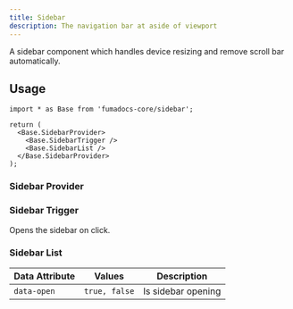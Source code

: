 ```yaml
---
title: Sidebar
description: The navigation bar at aside of viewport
---
```


A sidebar component which handles device resizing and remove scroll bar
automatically.

## Usage

```tsx
import * as Base from 'fumadocs-core/sidebar';

return (
  <Base.SidebarProvider>
    <Base.SidebarTrigger />
    <Base.SidebarList />
  </Base.SidebarProvider>
);
```

### Sidebar Provider

<AutoTypeTable path="headless" name="SidebarProviderProps" />

### Sidebar Trigger

Opens the sidebar on click.

<AutoTypeTable path="headless" name="SidebarTriggerProps" />

### Sidebar List

| Data Attribute | Values        | Description        |
| -------------- | ------------- | ------------------ |
| `data-open`    | `true, false` | Is sidebar opening |
